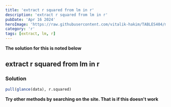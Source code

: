 ```yaml
---
title: 'extract r squared from lm in r'
description: 'extract r squared from lm in r'
pubDate: 'Apr 16 2024'
heroImage: 'https://raw.githubusercontent.com/vitalik-hakim/TABLES404/main/error_b/R.png'
category: 'r'
tags: [extract, lm, r]
---
```


**The solution for this is noted below**

## extract r squared from lm in r

### Solution

```r
pull(glance(data), r.squared)
```

**Try other methods by searching on the site. That is if this doesn't work**
